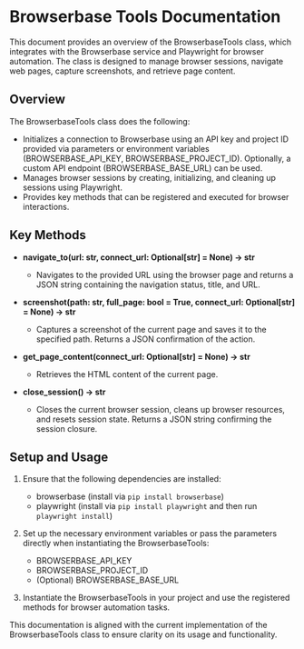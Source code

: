 # Browserbase Tools Documentation

This document provides an overview of the BrowserbaseTools class, which integrates with the Browserbase service and Playwright for browser automation. The class is designed to manage browser sessions, navigate web pages, capture screenshots, and retrieve page content.

## Overview

The BrowserbaseTools class does the following:

- Initializes a connection to Browserbase using an API key and project ID provided via parameters or environment variables (BROWSERBASE_API_KEY, BROWSERBASE_PROJECT_ID). Optionally, a custom API endpoint (BROWSERBASE_BASE_URL) can be used.
- Manages browser sessions by creating, initializing, and cleaning up sessions using Playwright.
- Provides key methods that can be registered and executed for browser interactions.

## Key Methods

- **navigate_to(url: str, connect_url: Optional[str] = None) -> str**
  - Navigates to the provided URL using the browser page and returns a JSON string containing the navigation status, title, and URL.

- **screenshot(path: str, full_page: bool = True, connect_url: Optional[str] = None) -> str**
  - Captures a screenshot of the current page and saves it to the specified path. Returns a JSON confirmation of the action.

- **get_page_content(connect_url: Optional[str] = None) -> str**
  - Retrieves the HTML content of the current page.

- **close_session() -> str**
  - Closes the current browser session, cleans up browser resources, and resets session state. Returns a JSON string confirming the session closure.

## Setup and Usage

1. Ensure that the following dependencies are installed:
   - browserbase (install via `pip install browserbase`)
   - playwright (install via `pip install playwright` and then run `playwright install`)

2. Set up the necessary environment variables or pass the parameters directly when instantiating the BrowserbaseTools:
   - BROWSERBASE_API_KEY
   - BROWSERBASE_PROJECT_ID
   - (Optional) BROWSERBASE_BASE_URL

3. Instantiate the BrowserbaseTools in your project and use the registered methods for browser automation tasks.

This documentation is aligned with the current implementation of the BrowserbaseTools class to ensure clarity on its usage and functionality.